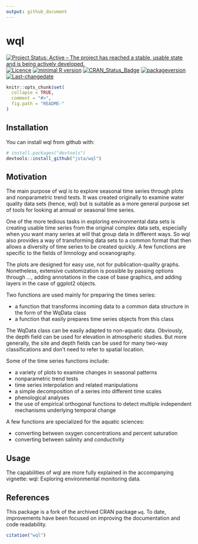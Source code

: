 ```yaml
---
output: github_document
---
```

# wql
<!-- rmarkdown v1 -->
[![Project Status: Active – The project has reached a stable, usable state and is being actively developed.](http://www.repostatus.org/badges/latest/active.svg)](http://www.repostatus.org/#active)
[![Licence](https://img.shields.io/badge/licence-GPL--2-blue.svg)](https://www.gnu.org/licenses/old-licenses/gpl-2.0.html)
[![minimal R version](https://img.shields.io/badge/R%3E%3D-3.0.0-6666ff.svg)](https://cran.r-project.org/)
[![CRAN_Status_Badge](http://www.r-pkg.org/badges/version/wql)](https://cran.r-project.org/package=wql)
[![packageversion](https://img.shields.io/badge/Package%20version-0.4.9-orange.svg?style=flat-square)](commits/master)
[![Last-changedate](https://img.shields.io/badge/last%20change-`r gsub('-', '--', Sys.Date())`-yellowgreen.svg)](/commits/master)

<!-- README.md is generated from README.Rmd. Please edit that file -->

```r
knitr::opts_chunk$set(
  collapse = TRUE,
  comment = "#>",
  fig.path = "README-"
)
```

## Installation

You can install wql from github with:

```r
# install.packages("devtools")
devtools::install_github("jsta/wql")
```

## Motivation

The main purpose of wql is to explore seasonal time series through plots and nonparametric trend tests.  It was created originally to examine water quality data sets (hence, wql) but is suitable as a more general purpose set of tools for looking at annual or seasonal time series.

One of the more tedious tasks in exploring environmental data sets is creating usable time series from the original complex data sets, especially when you want many series at will that group data in different ways.  So wql also provides a way of transforming data sets to a common format that then allows a diversity of time series to be created quickly.  A few functions are specific to the fields of limnology and oceanography.

The plots are designed for easy use, not for publication-quality graphs.  Nonetheless, extensive customization is possible by passing options through ..., adding annotations in the case of base graphics, and adding layers in the case of ggplot2 objects.

Two functions are used mainly for preparing the times series:

* a function that transforms incoming data to a common data structure in the form of the WqData class
* a function that easily prepares time series objects from this class

The WqData class can be easily adapted to non-aquatic data.  Obviously, the depth field can be used for elevation in atmospheric studies.  But more generally, the site and depth fields can be used for many two-way classifications and don't need to refer to spatial location.

Some of the time series functions include:

* a variety of plots to examine changes in seasonal patterns
* nonparametric trend tests
* time series interpolation and related manipulations
* a simple decomposition of a series into different time scales
* phenological analyses
* the use of empirical orthogonal functions to detect multiple independent
mechanisms underlying temporal change

A few functions are specialized for the aquatic sciences:

* converting between oxygen concentrations and percent saturation
* converting between salinity and conductivity

## Usage

The capabilities of wql are more fully explained in the accompanying vignette:
wql: Exploring environmental monitoring data.

## References

This package is a fork of the archived CRAN package `wq`. To date, improvements have been focused on improving the documentation and code readability.

```r
citation("wql")
```

